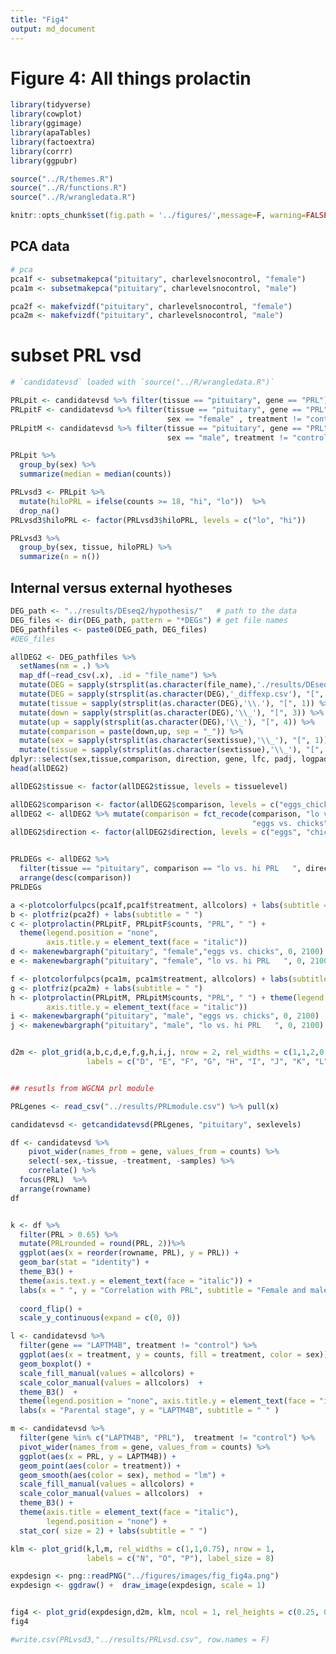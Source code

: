 ```yaml
---
title: "Fig4"
output: md_document
---
```


# Figure 4: All things prolactin

```r
library(tidyverse)
library(cowplot)
library(ggimage)
library(apaTables)
library(factoextra)
library(corrr)
library(ggpubr)

source("../R/themes.R") 
source("../R/functions.R")
source("../R/wrangledata.R")

knitr::opts_chunk$set(fig.path = '../figures/',message=F, warning=FALSE)
```

## PCA data

```r
# pca
pca1f <- subsetmakepca("pituitary", charlevelsnocontrol, "female")	
pca1m <- subsetmakepca("pituitary", charlevelsnocontrol, "male")	

pca2f <- makefvizdf("pituitary", charlevelsnocontrol, "female")	
pca2m <- makefvizdf("pituitary", charlevelsnocontrol, "male")	

```

# subset PRL vsd

```r
# `candidatevsd` loaded with `source("../R/wrangledata.R")`

PRLpit <- candidatevsd %>% filter(tissue == "pituitary", gene == "PRL")
PRLpitF <- candidatevsd %>% filter(tissue == "pituitary", gene == "PRL", 
                                   sex == "female" , treatment != "control")
PRLpitM <- candidatevsd %>% filter(tissue == "pituitary", gene == "PRL", 
                                   sex == "male", treatment != "control")

PRLpit %>%
  group_by(sex) %>%
  summarize(median = median(counts))

PRLvsd3 <- PRLpit %>%
  mutate(hiloPRL = ifelse(counts >= 18, "hi", "lo"))  %>%
  drop_na()
PRLvsd3$hiloPRL <- factor(PRLvsd3$hiloPRL, levels = c("lo", "hi"))

PRLvsd3 %>%
  group_by(sex, tissue, hiloPRL) %>%
  summarize(n = n())
```




## Internal versus external hyotheses

```r



DEG_path <- "../results/DEseq2/hypothesis/"   # path to the data
DEG_files <- dir(DEG_path, pattern = "*DEGs") # get file names
DEG_pathfiles <- paste0(DEG_path, DEG_files)
#DEG_files

allDEG2 <- DEG_pathfiles %>%
  setNames(nm = .) %>% 
  map_df(~read_csv(.x), .id = "file_name") %>% 
  mutate(DEG = sapply(strsplit(as.character(file_name),'./results/DEseq2/hypothesis/'), "[", 2))  %>% 
  mutate(DEG = sapply(strsplit(as.character(DEG),'_diffexp.csv'), "[", 1))  %>% 
  mutate(tissue = sapply(strsplit(as.character(DEG),'\\.'), "[", 1)) %>%
  mutate(down = sapply(strsplit(as.character(DEG),'\\_'), "[", 3)) %>%
  mutate(up = sapply(strsplit(as.character(DEG),'\\_'), "[", 4)) %>%
  mutate(comparison = paste(down,up, sep = "_")) %>%
  mutate(sex = sapply(strsplit(as.character(sextissue),'\\_'), "[", 1)) %>%
  mutate(tissue = sapply(strsplit(as.character(sextissue),'\\_'), "[", 2)) %>%
dplyr::select(sex,tissue,comparison, direction, gene, lfc, padj, logpadj) 
head(allDEG2)

allDEG2$tissue <- factor(allDEG2$tissue, levels = tissuelevel)

allDEG2$comparison <- factor(allDEG2$comparison, levels = c("eggs_chicks", "lo_hi"))
allDEG2 <- allDEG2 %>% mutate(comparison = fct_recode(comparison, "lo vs. hi PRL   " = "lo_hi",
                                                      "eggs vs. chicks" = "eggs_chicks"))
allDEG2$direction <- factor(allDEG2$direction, levels = c("eggs", "chicks", "lo", "hi"))


PRLDEGs <- allDEG2 %>%
  filter(tissue == "pituitary", comparison == "lo vs. hi PRL   ", direction == "hi") %>%
  arrange(desc(comparison))
PRLDEGs
```



```r


a <-plotcolorfulpcs(pca1f,pca1f$treatment, allcolors) + labs(subtitle = "Female pituitary") 
b <- plotfriz(pca2f) + labs(subtitle = " ") 
c <- plotprolactin(PRLpitF, PRLpitF$counts, "PRL", " ") + 
  theme(legend.position = "none", 
        axis.title.y = element_text(face = "italic"))  
d <- makenewbargraph("pituitary", "female","eggs vs. chicks", 0, 2100)   
e <- makenewbargraph("pituitary", "female", "lo vs. hi PRL   ", 0, 2100) + theme(axis.title.y = element_blank())   

f <- plotcolorfulpcs(pca1m, pca1m$treatment, allcolors) + labs(subtitle = "Male pituitary")
g <- plotfriz(pca2m) + labs(subtitle = " ") 
h <- plotprolactin(PRLpitM, PRLpitM$counts, "PRL", " ") + theme(legend.position = "none", 
        axis.title.y = element_text(face = "italic"))  
i <- makenewbargraph("pituitary", "male", "eggs vs. chicks", 0, 2100)  
j <- makenewbargraph("pituitary", "male", "lo vs. hi PRL   ", 0, 2100) + theme(axis.title.y = element_blank()) 


d2m <- plot_grid(a,b,c,d,e,f,g,h,i,j, nrow = 2, rel_widths = c(1,1,2,0.8, 0.75), 
                 labels = c("D", "E", "F", "G", "H", "I", "J", "K", "L", "M"), label_size = 8)


## resutls from WGCNA prl module

PRLgenes <- read_csv("../results/PRLmodule.csv") %>% pull(x)

candidatevsd <- getcandidatevsd(PRLgenes, "pituitary", sexlevels) 

df <- candidatevsd %>%
    pivot_wider(names_from = gene, values_from = counts) %>%
    select(-sex,-tissue, -treatment, -samples) %>%
    correlate() %>%
  focus(PRL)  %>%
  arrange(rowname)
df


k <- df %>%
  filter(PRL > 0.65) %>% 
  mutate(PRLrounded = round(PRL, 2))%>% 
  ggplot(aes(x = reorder(rowname, PRL), y = PRL)) +
  geom_bar(stat = "identity") +
  theme_B3() +
  theme(axis.text.y = element_text(face = "italic")) +
  labs(x = " ", y = "Correlation with PRL", subtitle = "Female and male pituitary") +
  
  coord_flip() +
  scale_y_continuous(expand = c(0, 0))

l <- candidatevsd %>%
  filter(gene == "LAPTM4B", treatment != "control") %>%
  ggplot(aes(x = treatment, y = counts, fill = treatment, color = sex)) +
  geom_boxplot() +
  scale_fill_manual(values = allcolors) +
  scale_color_manual(values = allcolors)  +
  theme_B3()  +
  theme(legend.position = "none", axis.title.y = element_text(face = "italic")) +
  labs(x = "Parental stage", y = "LAPTM4B", subtitle = " " ) 

m <- candidatevsd %>%
  filter(gene %in% c("LAPTM4B", "PRL"),  treatment != "control") %>%
  pivot_wider(names_from = gene, values_from = counts) %>%
  ggplot(aes(x = PRL, y = LAPTM4B)) +
  geom_point(aes(color = treatment)) +
  geom_smooth(aes(color = sex), method = "lm") +
  scale_fill_manual(values = allcolors) +
  scale_color_manual(values = allcolors)  +
  theme_B3() +
  theme(axis.title = element_text(face = "italic"),
        legend.position = "none") +
  stat_cor( size = 2) + labs(subtitle = " ")

klm <- plot_grid(k,l,m, rel_widths = c(1,1,0.75), nrow = 1, 
                 labels = c("N", "O", "P"), label_size = 8)

expdesign <- png::readPNG("../figures/images/fig_fig4a.png")
expdesign <- ggdraw() +  draw_image(expdesign, scale = 1)


fig4 <- plot_grid(expdesign,d2m, klm, ncol = 1, rel_heights = c(0.25, 0.75, 0.4))
fig4
```
 
```r
#write.csv(PRLvsd3,"../results/PRLvsd.csv", row.names = F)
```